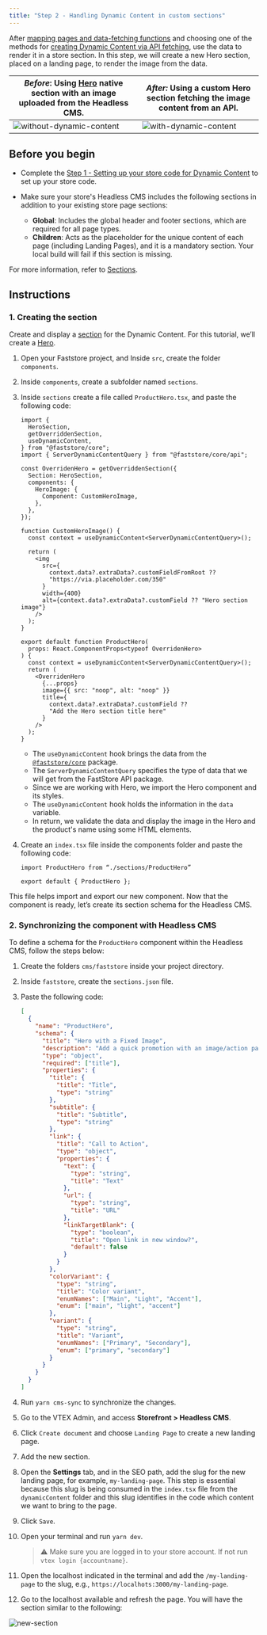 ```yaml
---
title: "Step 2 - Handling Dynamic Content in custom sections"
---
```


After [mapping pages and data-fetching functions](https://developers.vtex.com/docs/guides/faststore/dynamic-content-step-1-setting-up-the-store-code-for-dynamic-content#step-1-mapping-pages-and-data-fetching-functions) and choosing one of the methods for [creating Dynamic Content via API fetching](https://developers.vtex.com/docs/guides/faststore/dynamic-content-step-1-setting-up-the-store-code-for-dynamic-content#step-2-creating-dynamic-content-via-api-fetching), use the data to render it in a store section. In this step, we will create a new Hero section, placed on a landing page, to render the image from the data.

| _Before_: Using [Hero](https://developers.vtex.com/docs/guides/faststore/organisms-hero) native section with an image uploaded from the Headless CMS. | _After:_ Using a custom Hero section fetching the image content from an API.                                                                |
| ----------------------------------------------------------------------------------------------------------------------------------------------------- | ------------------------------------------------------------------------------------------------------------------------------------------- |
| ![without-dynamic-content](https://vtexhelp.vtexassets.com/assets/docs/src/without-dynamic-content___9e65e7a095029f020fe64599348b695a.png)            | ![with-dynamic-content](https://vtexhelp.vtexassets.com/assets/docs/src/dynamic-content-new-section___82b343ceeef6504de8bdf7233f30d199.png) |

## Before you begin

- Complete the [Step 1 - Setting up your store code for Dynamic Content](https://developers.vtex.com/docs/guides/faststore/dynamic-content-step-1-setting-up-the-store-code-for-dynamic-content) to set up your store code.

- Make sure your store's Headless CMS includes the following sections in addition to your existing store page sections:
   - **Global**: Includes the global header and footer sections, which are required for all page types.
   - **Children**: Acts as the placeholder for the unique content of each page (including Landing Pages), and it is a mandatory section. Your local build will fail if this section is missing.

For more information, refer to [Sections](https://developers.vtex.com/docs/guides/faststore/headless-cms-overview#sections).

## Instructions

### 1. Creating the section

Create and display a [section](https://developers.vtex.com/docs/guides/faststore/building-sections-creating-a-new-section) for the Dynamic Content. For this tutorial, we’ll create a [Hero](https://developers.vtex.com/docs/guides/faststore/organisms-hero).

1. Open your Faststore project, and Inside `src`, create the folder `components`.
2. Inside `components`, create a subfolder named `sections`.
3. Inside `sections` create a file called `ProductHero.tsx`, and paste the following code:

   ```tsx src/components/sections/ProductHero.tsx
   import {
     HeroSection,
     getOverriddenSection,
     useDynamicContent,
   } from "@faststore/core";
   import { ServerDynamicContentQuery } from "@faststore/core/api";

   const OverridenHero = getOverriddenSection({
     Section: HeroSection,
     components: {
       HeroImage: {
         Component: CustomHeroImage,
       },
     },
   });

   function CustomHeroImage() {
     const context = useDynamicContent<ServerDynamicContentQuery>();

     return (
       <img
         src={
           context.data?.extraData?.customFieldFromRoot ??
           "https://via.placeholder.com/350"
         }
         width={400}
         alt={context.data?.extraData?.customField ?? "Hero section image"}
       />
     );
   }

   export default function ProductHero(
     props: React.ComponentProps<typeof OverridenHero>
   ) {
     const context = useDynamicContent<ServerDynamicContentQuery>();
     return (
       <OverridenHero
         {...props}
         image={{ src: "noop", alt: "noop" }}
         title={
           context.data?.extraData?.customField ??
           "Add the Hero section title here"
         }
       />
     );
   }
   ```

   - The `useDynamicContent` hook brings the data from the [`@faststore/core`](https://developers.vtex.com/docs/guides/faststore/project-structure-overview#packagejson) package.
   - The `ServerDynamicContentQuery` specifies the type of data that we will get from the FastStore API package.
   - Since we are working with Hero, we import the Hero component and its styles.
   - The `useDynamicContent` hook holds the information in the `data` variable.
   - In return, we validate the data and display the image in the Hero and the product's name using some HTML elements.

4. Create an `index.tsx` file inside the components folder and paste the following code:

   ```tsx
   import ProductHero from “./sections/ProductHero”

   export default { ProductHero };
   ```

This file helps import and export our new component. Now that the component is ready, let’s create its section schema for the Headless CMS.

### 2. Synchronizing the component with Headless CMS

To define a schema for the `ProductHero` component within the Headless CMS, follow the steps below:

1. Create the folders `cms/faststore` inside your project directory.
2. Inside `faststore`, create the `sections.json` file.
3. Paste the following code:

   ```json
   [
     {
       "name": "ProductHero",
       "schema": {
         "title": "Hero with a Fixed Image",
         "description": "Add a quick promotion with an image/action pair",
         "type": "object",
         "required": ["title"],
         "properties": {
           "title": {
             "title": "Title",
             "type": "string"
           },
           "subtitle": {
             "title": "Subtitle",
             "type": "string"
           },
           "link": {
             "title": "Call to Action",
             "type": "object",
             "properties": {
               "text": {
                 "type": "string",
                 "title": "Text"
               },
               "url": {
                 "type": "string",
                 "title": "URL"
               },
               "linkTargetBlank": {
                 "type": "boolean",
                 "title": "Open link in new window?",
                 "default": false
               }
             }
           },
           "colorVariant": {
             "type": "string",
             "title": "Color variant",
             "enumNames": ["Main", "Light", "Accent"],
             "enum": ["main", "light", "accent"]
           },
           "variant": {
             "type": "string",
             "title": "Variant",
             "enumNames": ["Primary", "Secondary"],
             "enum": ["primary", "secondary"]
           }
         }
       }
     }
   ]
   ```

4. Run `yarn cms-sync` to synchronize the changes.
5. Go to the VTEX Admin, and access **Storefront > Headless CMS**.
6. Click `Create document` and choose `Landing Page` to create a new landing page.
7. Add the new section.
8. Open the **Settings** tab, and in the SEO path, add the slug for the new landing page, for example, `my-landing-page`. This step is essential because this slug is being consumed in the `index.tsx` file from the `dynamicContent` folder and this slug identifies in the code which content we want to bring to the page.
9. Click `Save`.
10. Open your terminal and run `yarn dev`.

    > ⚠️ Make sure you are logged in to your store account. If not run `vtex login {accountname}`.

11. Open the localhost indicated in the terminal and add the `/my-landing-page` to the slug, e.g., `https://localhots:3000/my-landing-page`.
12. Go to the localhost available and refresh the page. You will have the section similar to the following:

![new-section](https://vtexhelp.vtexassets.com/assets/docs/src/dynamic-content-new-section___82b343ceeef6504de8bdf7233f30d199.png)
